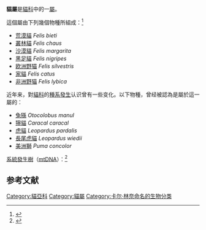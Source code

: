 {{Automatic taxobox
| fossil_range = {{Fossilrange|6.2|0}}
| taxon=Felis
| name = 貓屬
| image = Wildkatze 002.jpg
| image_width = 250px
| image_caption = [[歐洲野貓|歐洲野貓]] ''Felis silvestris silvestris''
| authority = [[Carolus_Linnaeus|Linnaeus]], 1758
| subdivision_ranks = [[物種|種]]
| subdivision = 
* [[荒漠貓|荒漠貓]] ''F. bieti''
* [[叢林貓|叢林貓]] ''F. chaus''
* [[沙漠貓|沙漠貓]] ''F. margarita''
* [[黑足貓|黑足貓]] ''F. nigripes''
* [[欧洲野猫|欧洲野猫]] ''F. silvestris''
* [[非洲野猫|非洲野猫]] ''F. lybica''
* [[家猫|家猫]] ''F. catus''
}}

'''貓屬'''是[[貓科|貓科]]中的一[[屬_(生物)|屬]]。

這個屬由下列幾個物種所組成：<ref name=catsg>{{cite journal |author1=Kitchener, A. C. |author2=Breitenmoser-Würsten, C. |author3=Eizirik, E. |author4=Gentry, A. |author5=Werdelin, L. |author6=Wilting, A. |author7=Yamaguchi, N. |author8=Abramov, A. V. |author9=Christiansen, P. |author10=Driscoll, C. |author11=Duckworth, J. W. |author12=Johnson, W. |author13=Luo, S.-J. |author14=Meijaard, E. |author15=O’Donoghue, P. |author16=Sanderson, J. |author17=Seymour, K. |author18=Bruford, M. |author19=Groves, C. |author20=Hoffmann, M. |author21=Nowell, K. |author22=Timmons, Z. |author23=Tobe, S. |year=2017 |title=A revised taxonomy of the Felidae: The final report of the Cat Classification Task Force of the IUCN Cat Specialist Group |journal=Cat News |volume=Special Issue 11 |pages=17−20 |url=https://repository.si.edu/bitstream/handle/10088/32616/A_revised_Felidae_Taxonomy_CatNews.pdf?sequence=1&isAllowed=y |access-date=2020-04-07 |archive-date=2018-07-30 |archive-url=https://web.archive.org/web/20180730142355/https://repository.si.edu/bitstream/handle/10088/32616/A_revised_Felidae_Taxonomy_CatNews.pdf?sequence=1&isAllowed=y |dead-url=no }}</ref>
* [[荒漠貓|荒漠貓]] ''Felis bieti''
* [[叢林貓|叢林貓]] ''Felis chaus''
* [[沙漠貓|沙漠貓]] ''Felis margarita''
* [[黑足貓|黑足貓]] ''Felis nigripes''
* [[欧洲野猫|欧洲野猫]] ''Felis silvestris''
* [[家貓|家貓]] ''Felis catus''
* [[非洲野猫|非洲野猫]] ''Felis lybica''

近年来，對[[貓科|貓科]]的[[種系發生|種系發生]]认识曾有一些变化。以下物種，曾经被認為是屬於這一屬的：
* [[兔猻|兔猻]] ''Otocolobus manul''
* [[獰貓|獰貓]] ''Caracal caracal''
* [[虎貓|虎貓]] ''Leopardus pardalis''
* [[長尾虎貓|長尾虎貓]] ''Leopardus wiedii''
* [[美洲獅|美洲獅]] ''Puma concolor''

[[系統發生樹|系統發生樹]]（[[mtDNA|mtDNA]]）：<ref name=Johnson_al2006>{{cite journal |author1=Johnson, W. E. |author2=Eizirik, E. |author3=Pecon-Slattery, J. |author4=Murphy, W. J. |author5=Antunes, A. |author6=Teeling, E. |author7=O'Brien, S. J. |last-author-amp=yes |title=The Late Miocene radiation of modern Felidae: a genetic assessment |journal=Science |volume=311 |issue=5757 |pages=73–77 |year=2006 |pmid=16400146 |doi=10.1126/science.1122277|bibcode=2006Sci...311...73J}}</ref>
{{cladogram |align=left |style=font-size:90%;line-height:100%;width:500px;
 |cladogram={{clade |label1=[[猫科|猫科]] 
 |1={{clade
 |label1= [[猫亚科|猫亚科]]
 |1={{clade
 |1={{clade
 |1={{clade
 |label1= 貓屬
 |1={{clade
 |1={{clade
 |1={{clade
 |1={{clade
 |1={{clade
 |1={{clade
 |1=家猫 ''F. catus''
 |2=欧洲野猫 ''F. silvestris''}}
 |2={{clade
 |1=非洲野猫 ''F. lybica''
 |2=荒漠貓 ''F. bieti''}}}}
 |2=沙漠貓 ''F. margarita''}}
 |2=黑足貓 ''F. nigripes''}}
 |2=叢林貓 ''F. chaus''}}}}
 |2=其他猫亚科{{tsl|en|基因家系}}}}}}}}
 |2=[[豹亚科|豹亚科]]}}}}}}
{{clear|left}}
== 参考文献 ==
{{reflist}}
{{wikispecies|Felis}}
{{Taxonbar|from=Q228283}}
{{哺乳动物小作品}}

[[Category:貓亞科|Category:貓亞科]]
[[Category:貓屬|Category:貓屬]]
[[Category:卡尔·林奈命名的生物分类|Category:卡尔·林奈命名的生物分类]]